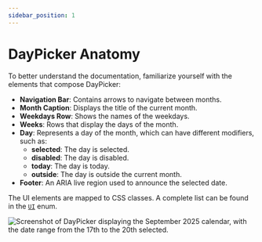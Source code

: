 ```yaml
---
sidebar_position: 1
---
```


# DayPicker Anatomy

To better understand the documentation, familiarize yourself with the elements that compose DayPicker:

- **Navigation Bar**: Contains arrows to navigate between months.
- **Month Caption**: Displays the title of the current month.
- **Weekdays Row**: Shows the names of the weekdays.
- **Weeks**: Rows that display the days of the month.
- **Day**: Represents a day of the month, which can have different modifiers, such as:
  - **selected**: The day is selected.
  - **disabled**: The day is disabled.
  - **today**: The day is today.
  - **outside**: The day is outside the current month.
- **Footer**: An ARIA live region used to announce the selected date.

The UI elements are mapped to CSS classes. A complete list can be found in the [`UI`](../api/enumerations/UI.md) enum.

<BrowserWindow shadow={false}>
  <div style={{ overflow: "auto" }}>
    <picture
      style={{
        maxWidth: 600,
        width: "100%",
        margin: "2em auto",
        display: "block"
      }}
    >
      <source
        media="(prefers-color-scheme: dark)"
        srcset="../img/anatomy-dark.png"
      />
      <source
        media="(prefers-color-scheme: light)"
        srcset="../img/anatomy-light.png"
      />
      <img
        src="../img/anatomy-light.png"
        alt="Screenshot of DayPicker displaying the September 2025 calendar, with the date range from the 17th to the 20th selected."
      />
    </picture>
  </div>
</BrowserWindow>
